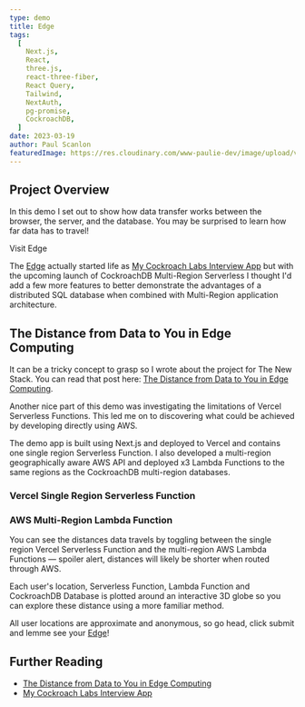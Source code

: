 ```yaml
---
type: demo
title: Edge
tags:
  [
    Next.js,
    React,
    three.js,
    react-three-fiber,
    React Query,
    Tailwind,
    NextAuth,
    pg-promise,
    CockroachDB,
  ]
date: 2023-03-19
author: Paul Scanlon
featuredImage: https://res.cloudinary.com/www-paulie-dev/image/upload/v1679390489/paulie.dev/2023/03/edge-demo-featured-image.jpg
---
```


## Project Overview

In this demo I set out to show how data transfer works between the browser, the server, and the database. You may be
surprised to learn how far data has to travel!

<Cta href='https://cockroachdb-edge-locations.vercel.app/'>Visit Edge</Cta>

The [Edge](https://cockroachdb-edge-locations.vercel.app/) actually started life as
[My Cockroach Labs Interview App](/posts/2023/02/cockroachlabs-interview-app/) but with the upcoming launch of
CockroachDB Multi-Region Serverless I thought I'd add a few more features to better demonstrate the advantages of a
distributed SQL database when combined with Multi-Region application architecture.

## The Distance from Data to You in Edge Computing

It can be a tricky concept to grasp so I wrote about the project for The New Stack. You can read that post here:
[The Distance from Data to You in Edge Computing](https://thenewstack.io/the-distance-from-data-to-you-in-edge-computing/).

<AstroImage
  width='768'
  height='480'
  alt='Edge - full screen globe'
  url='https://res.cloudinary.com/www-paulie-dev/image/upload/v1679405341/paulie.dev/2023/03/edge-demo-full-screen_qd4o9u.jpg'
/>

Another nice part of this demo was investigating the limitations of Vercel Serverless Functions. This led me on to
discovering what could be achieved by developing directly using AWS.

The demo app is built using Next.js and deployed to Vercel and contains one single region Serverless Function. I also
developed a multi-region geographically aware AWS API and deployed x3 Lambda Functions to the same regions as the
CockroachDB multi-region databases.

### Vercel Single Region Serverless Function

<AstroImage
  width='768'
  height='480'
  alt='Vercel Single Region Serverless Function'
  url='https://res.cloudinary.com/www-paulie-dev/image/upload/v1679413308/paulie.dev/2023/03/edge-demo-serverless_nvhedb.jpg'
/>

### AWS Multi-Region Lambda Function

<AstroImage
  width='768'
  height='480'
  alt='AWS Multi-Region Lambda Function'
  url='https://res.cloudinary.com/www-paulie-dev/image/upload/v1679413308/paulie.dev/2023/03/edge-demo-lambda_ptykp6.jpg'
/>

You can see the distances data travels by toggling between the single region Vercel Serverless Function and the
multi-region AWS Lambda Functions — spoiler alert, distances will likely be shorter when routed through AWS.

Each user's location, Serverless Function, Lambda Function and CockroachDB Database is plotted around an interactive 3D
globe so you can explore these distance using a more familiar method.

All user locations are approximate and anonymous, so go head, click submit and lemme see your
[Edge](https://cockroachdb-edge-locations.vercel.app/)!

## Further Reading

- [The Distance from Data to You in Edge Computing](https://thenewstack.io/the-distance-from-data-to-you-in-edge-computing/)
- [My Cockroach Labs Interview App](/posts/2023/02/cockroachlabs-interview-app/)
